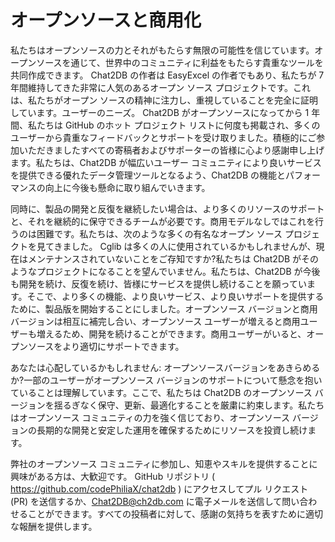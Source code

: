 # オープンソースと商用化

私たちはオープンソースの力とそれがもたらす無限の可能性を信じています。オープンソースを通じて、世界中のコミュニティに利益をもたらす貴重なツールを共同作成できます。 Chat2DB の作者は EasyExcel の作者でもあり、私たちが 7 年間維持してきた非常に人気のあるオープン ソース プロジェクトです。これは、私たちがオープン ソースの精神に注力し、重視していることを完全に証明しています。ユーザーのニーズ。
Chat2DB がオープンソースになってから 1 年間、私たちは GitHub のホット プロジェクト リストに何度も掲載され、多くのユーザーから貴重なフィードバックとサポートを受け取りました。積極的にご参加いただきましたすべての寄稿者およびサポーターの皆様に心より感謝申し上げます。私たちは、Chat2DB が幅広いユーザー コミュニティにより良いサービスを提供できる優れたデータ管理ツールとなるよう、Chat2DB の機能とパフォーマンスの向上に今後も懸命に取り組んでいきます。

同時に、製品の開発と反復を継続したい場合は、より多くのリソースのサポートと、それを継続的に保守できるチームが必要です。商用モデルなしではこれを行うのは困難です。私たちは、次のような多くの有名なオープン ソース プロジェクトを見てきました。 Cglib は多くの人に使用されているかもしれませんが、現在はメンテナンスされていないことをご存知ですか?私たちは Chat2DB がそのようなプロジェクトになることを望んでいません。私たちは、Chat2DB が今後も開発を続け、反復を続け、皆様にサービスを提供し続けることを願っています。そこで、より多くの機能、より良いサービス、より良いサポートを提供するために、製品版を開始することにしました。オープンソース バージョンと商用バージョンは相互に補完し合い、オープンソース ユーザーが増えると商用ユーザーも増えるため、開発を続けることができます。商用ユーザーがいると、オープンソースをより適切にサポートできます。

あなたは心配しているかもしれません: オープンソースバージョンをあきらめるか?一部のユーザーがオープンソース バージョンのサポートについて懸念を抱いていることは理解しています。ここで、私たちは Chat2DB のオープンソース バージョンを揺るぎなく保守、更新、最適化することを厳粛に約束します。私たちはオープンソース コミュニティの力を強く信じており、オープンソース バージョンの長期的な開発と安定した運用を確保するためにリソースを投資し続けます。

弊社のオープンソース コミュニティに参加し、知恵やスキルを提供することに興味がある方は、大歓迎です。 GitHub リポジトリ ( https://github.com/codePhiliaX/chat2db ) にアクセスしてプル リクエスト (PR) を送信するか、Chat2DB@ch2db.com に電子メールを送信して問い合わせることができます。すべての投稿者に対して、感謝の気持ちを表すために適切な報酬を提供します。